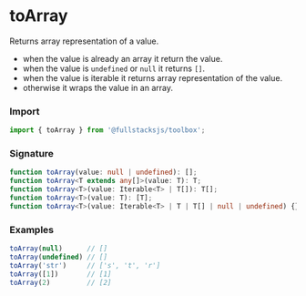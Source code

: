 # toArray

Returns array representation of a value.

- when the value is already an array it return the value.
- when the value is `undefined` or `null` it returns `[]`.
- when the value is iterable it returns array representation of the value.
- otherwise it wraps the value in an array.

### Import

```typescript copy
import { toArray } from '@fullstacksjs/toolbox';
```

### Signature

```typescript copy
function toArray(value: null | undefined): [];
function toArray<T extends any[]>(value: T): T;
function toArray<T>(value: Iterable<T> | T[]): T[];
function toArray<T>(value: T): [T];
function toArray<T>(value: Iterable<T> | T | T[] | null | undefined) {}
```

### Examples

```typescript copy
toArray(null)      // []
toArray(undefined) // []
toArray('str')     // ['s', 't', 'r']
toArray([1])       // [1]
toArray(2)         // [2]
```
